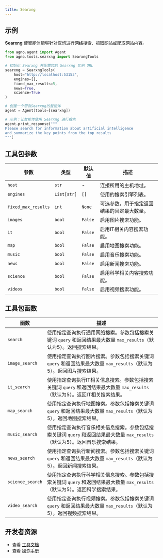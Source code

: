 ```yaml
---
title: Searxng
---
```

## 示例

**Searxng** 使智能体能够针对查询进行网络搜索、抓取网站或爬取网站内容。

```python cookbook/tools/searxng_tools.py
from agno.agent import Agent
from agno.tools.searxng import SearxngTools

# 初始化 Searxng 并配置您的 Searxng 实例 URL
searxng = SearxngTools(
    host="http://localhost:53153",
    engines=[],
    fixed_max_results=5,
    news=True,
    science=True
)

# 创建一个带有Searxng的智能体
agent = Agent(tools=[searxng])

# 示例：让智能体使用 Searxng 进行搜索
agent.print_response("""
Please search for information about artificial intelligence
and summarize the key points from the top results
""")
```

## 工具包参数

| 参数                | 类型         | 默认值   | 描述                                                        |
| ------------------- | ----------- | ------- | ------------------------------------------------------------------ |
| `host`              | `str`       | -       | 连接所用的主机地址。                                       |
| `engines`           | `List[str]` | `[]`    | 使用的搜索引擎列表。                                   |
| `fixed_max_results` | `int`       | `None`  | 可选参数，用于指定返回结果的固定最大数量。 |
| `images`            | `bool`      | `False` | 启用图片搜索功能。                                      |
| `it`                | `bool`      | `False` | 启用IT相关内容搜索功能。                          |
| `map`               | `bool`      | `False` | 启用地图搜索功能。                                        |
| `music`             | `bool`      | `False` | 启用音乐搜索功能。                                       |
| `news`              | `bool`      | `False` | 启用新闻搜索功能。                                        |
| `science`           | `bool`      | `False` | 启用科学相关内容搜索功能。                     |
| `videos`            | `bool`      | `False` | 启用视频搜索功能。                                      |

## 工具包函数

| 函数                | 描述                                                                                                                                                                                                                         |
| ---------------- | ----------------------------------------------------------------------------------------------------------------------------------------------------------------------------------------------------------------------------------- |
| `search`         | 使用指定查询执行通用网络搜索。参数包括搜索关键词 `query` 和返回结果最大数量 `max_results`（默认为5）。返回搜索结果。                             |
| `image_search`   | 使用指定查询执行图片搜索。参数包括搜索关键词 `query` 和返回结果最大数量 `max_results`（默认为5）。返回图片搜索结果。                            |
| `it_search`      | 使用指定查询执行IT相关信息搜索。参数包括搜索关键词 `query` 和返回结果最大数量 `max_results`（默认为5）。返回IT相关搜索结果。   |
| `map_search`     | 使用指定查询执行地图搜索。参数包括搜索关键词 `query` 和返回结果最大数量 `max_results`（默认为5）。返回地图搜索结果。                            |
| `music_search`   | 使用指定查询执行音乐相关信息搜索。参数包括搜索关键词 `query` 和返回结果最大数量 `max_results`（默认为5）。返回音乐搜索结果。     |
| `news_search`    | 使用指定查询执行新闻搜索。参数包括搜索关键词 `query` 和返回结果最大数量 `max_results`（默认为5）。返回新闻搜索结果。                           |
| `science_search` | 使用指定查询执行科学相关信息搜索。参数包括搜索关键词 `query` 和返回结果最大数量 `max_results`（默认为5）。返回科学搜索结果。 |
| `video_search`   | 使用指定查询执行视频搜索。参数包括搜索关键词 `query` 和返回结果最大数量 `max_results`（默认为5）。返回视频搜索结果。                        |

## 开发者资源

- 查看 [工具文档](https://github.com/agno-agi/agno/blob/main/libs/agno/agno/tools/searxng.py)
- 查看 [操作手册](https://github.com/agno-agi/agno/blob/main/cookbook/tools/searxng_tools.py)